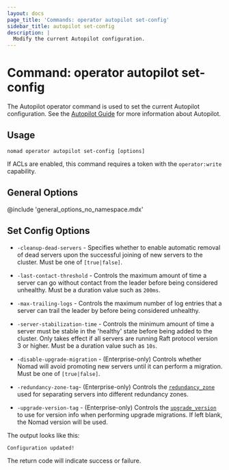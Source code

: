 ```yaml
---
layout: docs
page_title: 'Commands: operator autopilot set-config'
sidebar_title: autopilot set-config
description: |
  Modify the current Autopilot configuration.
---
```


# Command: operator autopilot set-config

The Autopilot operator command is used to set the current Autopilot
configuration. See the [Autopilot Guide] for more information about Autopilot.

## Usage

```plaintext
nomad operator autopilot set-config [options]
```

If ACLs are enabled, this command requires a token with the `operator:write`
capability.

## General Options

@include 'general_options_no_namespace.mdx'

## Set Config Options

- `-cleanup-dead-servers` - Specifies whether to enable automatic removal of
  dead servers upon the successful joining of new servers to the cluster. Must be
  one of `[true|false]`.

- `-last-contact-threshold` - Controls the maximum amount of time a server can
  go without contact from the leader before being considered unhealthy. Must be a
  duration value such as `200ms`.

- `-max-trailing-logs` - Controls the maximum number of log entries that a
  server can trail the leader by before being considered unhealthy.

- `-server-stabilization-time` - Controls the minimum amount of time a server
  must be stable in the 'healthy' state before being added to the cluster. Only
  takes effect if all servers are running Raft protocol version 3 or higher. Must
  be a duration value such as `10s`.

- `-disable-upgrade-migration` - (Enterprise-only) Controls whether Nomad will
  avoid promoting new servers until it can perform a migration. Must be one of
  `[true|false]`.

- `-redundancy-zone-tag`- (Enterprise-only) Controls the [`redundancy_zone`]
  used for separating servers into different redundancy zones.

- `-upgrade-version-tag` - (Enterprise-only) Controls the [`upgrade_version`] to
  use for version info when performing upgrade migrations. If left blank, the
  Nomad version will be used.

The output looks like this:

```plaintext
Configuration updated!
```

The return code will indicate success or failure.

[`redundancy_zone`]: /docs/configuration/server#redundancy_zone
[`upgrade_version`]: /docs/configuration/server#upgrade_version
[autopilot guide]: https://learn.hashicorp.com/tutorials/nomad/autopilot
